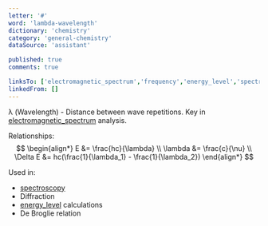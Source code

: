 ```yaml
---
letter: '#'
word: 'lambda-wavelength'
dictionary: 'chemistry'
category: 'general-chemistry'
dataSource: 'assistant'

published: true
comments: true

linksTo: ['electromagnetic_spectrum','frequency','energy_level','spectroscopy']
linkedFrom: []
---
```


<a id="lambda_wavelength">λ (Wavelength)</a> - Distance between wave repetitions. Key in [electromagnetic_spectrum](#electromagnetic_spectrum) analysis.

Relationships:
$$
\begin{align*}
E &= \frac{hc}{\lambda} \\
\lambda &= \frac{c}{\nu} \\
\Delta E &= hc(\frac{1}{\lambda_1} - \frac{1}{\lambda_2})
\end{align*}
$$

Used in:
- [spectroscopy](#spectroscopy)
- Diffraction
- [energy_level](#energy_level) calculations
- De Broglie relation
